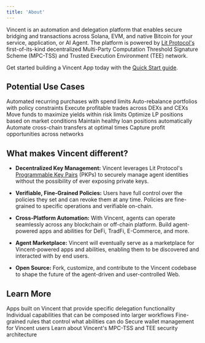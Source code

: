 ```yaml
---
title: 'About'
---
```


Vincent is an automation and delegation platform that enables secure bridging and transactions across Solana, EVM, and native Bitcoin for your service, application, or AI Agent. The platform is powered by [Lit Protocol's](https://www.litprotocol.com/) first-of-its-kind decentralized Multi-Party Computation Threshold Signature Scheme (MPC-TSS) and Trusted Execution Environment (TEE) network.

Get started building a Vincent App today with the [Quick Start guide](/app/quickstart).

## Potential Use Cases

<Columns cols={3}>
  <Card title="DCA Bots" icon="clock" color="#FF4205">
    Automated recurring purchases with spend limits
  </Card>
  <Card title="Portfolio Rebalancers" icon="chart-pie" color="#FF4205">
    Auto-rebalance portfolios with policy constraints
  </Card>
  <Card title="Arbitrage Agents" icon="chart-line" color="#FF4205">
    Execute profitable trades across DEXs and CEXs
  </Card>
</Columns>
<Columns cols={3}>
  <Card title="Yield Optimizers" icon="percent" color="#FF4205">
    Move funds to maximize yields within risk limits
  </Card>
  <Card title="Liquidity Managers" icon="droplet" color="#FF4205">
    Optimize LP positions based on market conditions
  </Card>
  <Card title="Collateral Managers" icon="shield" color="#FF4205">
    Maintain healthy loan positions automatically
  </Card>
</Columns>
<Columns cols={2}>
  <Card title="Bridge Monitors" icon="link" color="#FF4205">
    Automate cross-chain transfers at optimal times
  </Card>
  <Card title="Cross-Chain Arbitrage" icon="shuffle" color="#FF4205">
    Capture profit opportunities across networks
  </Card>
</Columns>

## What makes Vincent different?

- **Decentralized Key Management:** Vincent leverages Lit Protocol's [Programmable Key Pairs](https://developer.litprotocol.com/user-wallets/pkps/overview) (PKPs) to securely manage agent identities without the possibility of ever exposing private keys.

- **Verifiable, Fine-Grained Policies:** Users have full control over the policies they set and can revoke them at any time. Policies are fine-grained to specific operations and verifiable on-chain.

- **Cross-Platform Automation:** With Vincent, agents can operate seamlessly across any blockchain or off-chain platform. Build agent-powered apps and abilities for DeFi, TradFi, E-Commerce, and more.

- **Agent Marketplace:** Vincent will eventually serve as a marketplace for Vincent-powered apps and abilities, enabling them to be discovered and interacted with by end users.

- **Open Source:** Fork, customize, and contribute to the Vincent codebase to shape the future of the agent-driven and user-controlled Web.

## Learn More

<Columns cols={3}>
  <Card title="Apps" icon="cube" color="#FF4205" href="/concepts/apps/about">
    Apps built on Vincent that provide specific delegation functionality
  </Card>
  <Card title="Abilities" icon="hammer" color="#FF4205" href="/concepts/abilities/about">
    Individual capabilities that can be composed into larger workflows
  </Card>
  <Card title="Policies" icon="shield-check" color="#FF4205" href="/concepts/policies/about">
    Fine-grained rules that control what abilities can do
  </Card>
</Columns>

<Columns cols={2}>
  <Card title="Wallets" icon="wallet" color="#FF4205" href="/concepts/wallets/about">
    Secure wallet management for Vincent users
  </Card>
  <Card title="Security" icon="lock" color="#FF4205" href="/concepts/introduction/security">
    Learn about Vincent's MPC-TSS and TEE security architecture
  </Card>
</Columns>

